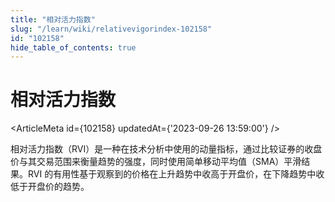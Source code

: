 ```yaml
---
title: "相对活力指数"
slug: "/learn/wiki/relativevigorindex-102158"
id: "102158"
hide_table_of_contents: true
---
```



# 相对活力指数

<ArticleMeta id={102158} updatedAt={'2023-09-26 13:59:00'} />
<div className='border-solid border-b border-t-0 my-4 border-[var(--ifm-color-gray-300)]' />

相对活力指数（RVI）是一种在技术分析中使用的动量指标，通过比较证券的收盘价与其交易范围来衡量趋势的强度，同时使用简单移动平均值（SMA）平滑结果。RVI 的有用性基于观察到的价格在上升趋势中收高于开盘价，在下降趋势中收低于开盘价的趋势。
